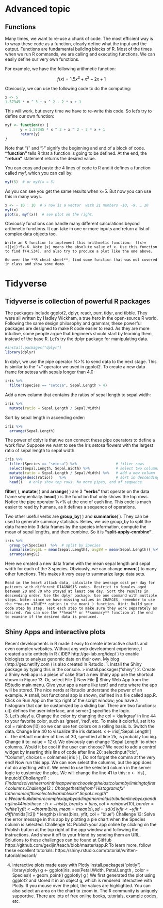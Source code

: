 # Advanced topic

## Functions
Many times, we want to re-use a chunk of code. The most efficient way is to wrap these code as a function, clearly define what the input and the output. Functions are fundamental building blocks of R. Most of the times when we run R commands, we are calling and executing functions.  We can easily define our very own functions.

For example, we have the following arithmetic function: 

$$f(x)=1.5 x^3+ x^2-2x+1$$

Obviously, we can use the following code to do the computing:
```r
x <- 5
1.57345 * x ^ 3 + x ^ 2 - 2 * x + 1
```

This will work, but every time we have to re-write this code. 
So let’s try to define our own function:
```r
myf <- function(x) {
       y = 1.57345 * x ^ 3 + x ^ 2 - 2 * x + 1
       return(y)
}
```

Note that “{”  and “}” signify the beginning and end of a block of code.  **“function”** tells R that a function is going to be defined. At the end, the **“return”** statement returns the desired value. 

You can copy and paste the 4 lines of code to R and it defines a function called myf, which you can call by:
```r
myf(5)  # or myf(x = 5)
```

As you can see you get the same results when x=5. But now you can use this in many ways. 
```r
x <- - 10 : 10  # x now is a vector  with 21 numbers -10, -9, … 10
myf(x) 
plot(x, myf(x))  # see plot on the right.
```

Obviously functions can handle many different calculations beyond arithmetic functions. It can take in one or more inputs and return a list of complex data objects too. 

```exercise
Write an R function to implement this arithmetic function:  f(x)= √(|x|)+5x-6. Note |x| means the absolute value of x. Use this function to find f(4.534), and also try to produce a plot like the one above. 
```

```exercise
Go over the **R cheat sheet**, find some function that was not covered in class and show some demo. 
```

# Tidyverse

## Tidyverse is collection of powerful R packages
The packages include ggplot2, dplyr, readr, purr, tidyr, and tibble. They were all written by Hadley Wickham, a true hero in the open-source R world. Following the same design philosophy and grammar, these powerful packages are designed to make R code easier to read. As they are more intuitive, some people argue that beginners should start by learning them, instead of the base R.  Let’s try the dplyr package for manipulating data. 
```r
#install.packages("dplyr") 
library(dplyr)
```

In dplyr, we use the pipe operator %>% to send data to the next stage. This is similar to the “+” operator we used in ggplot2. To create a new data frame for setosa with sepals longer than 4.0:
```r
iris %>% 
  filter(Species == "setosa", Sepal.Length > 4)
```

Add a new column that contains the ratios of sepal length to sepal width:
```r
iris %>% 
  mutate(ratio = Sepal.Length / Sepal.Width)
```

Sort by sepal length in ascending order:
```r
iris %>% 
  arrange(Sepal.Length)
```

The power of dplyr is that we can connect these pipe operators to define a work flow. Suppose we want to see the Iris setosa flowers with the largest ratio of sepal length to sepal width. 
```r
iris %>% 
  filter(Species == "setosa") %>%                  # filter rows
  select(Sepal.Length, Sepal.Width) %>%            # select two columns 
  mutate(ratio = Sepal.Length / Sepal.Width) %>%   # add a new column
  arrange(desc(ratio))   %>%                       # sort in descending order
  head()   # only show top rows. No more pipes, end of sequence.
```

**filter**( ), **mutate**( ) and **arrange**( ) are 3 **“verbs”** that operate on the data frame sequentially. **head**( ) is the function that only shows the top rows. Notice the pipe operator %>% at the end of each line.  This code is much easier to read by humans, as it defines a sequence of operations.
  
Two other useful verbs are **group_by**( ) and **summarise**( ). They can be used to generate summary statistics. Below, we use group_by to split the data frame into 3 data frames by the species information, compute the mean of sepal lengths, and then combine. So it is **“split-apply-combine”**.  
```r
iris %>% 
  group_by(Species)  %>%  # split by Species 
  summarise(avgSL = mean(Sepal.Length), avgSW = mean(Sepal.Length)) %>% 
  arrange(avgSL)
```

Here we created a new data frame with the mean sepal length and sepal width for each of the 3 species. Obviously, we can change **mean**( ) to many other functions. This makes it very easy to summarize large data sets. 

```exercise
Read in the heart attack data, calculate the average cost per day for patients with different DIAGNOSIS codes. Restrict to females aged between 20 and 70 who stayed at least one day. Sort the results in descending order. Use the dplyr package. Use one command with multiple steps. Note: since we have missing values in CHARGES, remember to use the **na.rm =TRUE** option in the mean( ) function. Hint: Build your code step by step. Test each step to make sure they work separately as desired. You can use the **head** or **summary** function at the end to examine if the desired data is produced. 
```


## Shiny Apps and interactive plots 
Recent developments in R made it easy to create interactive charts and even complex websites. Without any web development experience, I created a site entirely in R ( iDEP http://ge-lab.org/idep/ ) to enable biologists to analyze genomic data on their own.  My blog (http://gex.netlify.com ) is also created in Rstudio. 
1.	Install the Shiny package by typing this in the console.
> install.packages("shiny")
2.	Create a Shiny web app is a piece of cake
Start a new Shiny app use the shortcut shown in Figure 13. Or, select File  New File  Shiny Web App from the RStudio main menu. Give your app a name like test1 and note where the app will be stored. The nice nerds at Rstudio understand the power of an example. A small, but functional app is shown, defined in a file called app.R. Click on Run App on the top right of the script window; you have a histogram that can be customized by a sliding bar. There are two functions: ui() defines the user interface, and server() specifies the logic.  
3.	Let’s play!
a.	Change the color by changing the col = 'darkgray' in line 44 to your favorite color, such as 'green', 'red', etc. To make it colorful, set it to col = rainbow(10) so we can use ten colors on a rolling basis.
b.	Switch the data. Change line 40 to visualize the iris dataset.
x <- iris[,'Sepal.Length']
c.	The default number of bins of 30, specified at line 25, is probably too big. Change it to: value = 12
d.	We obviously can change 'Sepal.Length' to other columns. Would it be cool if the user can choose? We need to add a control widget by inserting this line of code after line 20:
selectInput("cid", "Column", choices = colnames( iris ) ),
        Do not forget the comma at the very end! Now run this app. We can now select the columns, but the app does not do anything with it. We need to use the selected column in the server logic to customize the plot. We will change the line 41 to this: x <- iris[ , input$cid ] 
Challenge 11: Find and solve the error in this app when choosing the last column by limiting to first 4 columns. 
Challenge 12: Change the title from “Histogram of x” to the name of the selected variable like “Sepal.Length” 
e.	We can build a more complex app by adding a normal distribution line by expanding line 44 into these:
      h <- hist(x, breaks = bins, col = rainbow(10), border = 'white')
      yfit <- dnorm(bins, mean = mean(x), sd = sd(x)) 
      yfit <- yfit *  diff( h$mids[1:2]) * length(x) 
      lines(bins, yfit, col = "blue")
Challenge 13: Solve the error message in this app by plotting a pie chart when the Species column is selected.
Challenge 14: Publish your app online by clicking on the Publish button at the top right of the app window and following the instructions. And show it off to your friend by sending them an URL.
Solutions to these challenges can be found at GitHub https://github.com/gexijin/teach/blob/master/app.R 
To learn more, follow these excellent tutorials: https://shiny.rstudio.com/tutorial/written-tutorial/lesson1/ 

4.	Interactive plots made easy with Plotly
install.packages("plotly")
library(plotly)
g <- ggplot(iris, aes(Petal.Width, Petal.Length , color = Species)) + geom_point() 
ggplotly( g )
We first generated the plot using ggplot2 and stored it in an object g, which is rendered interactive with Plotly. If you mouse over the plot, the values are highlighted. You can also select an area on the chart to zoom in. 
The R community is uniquely supportive. There are lots of free online books, tutorials, example codes, etc.
